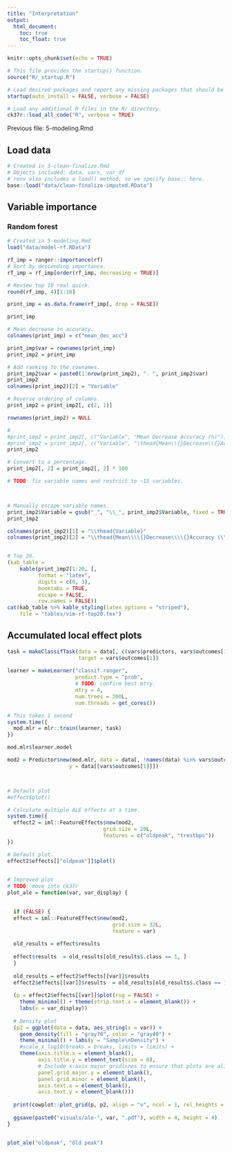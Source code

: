 ```yaml
---
title: "Interpretation"
output:
  html_document:
    toc: true
    toc_float: true
---
```


```r
knitr::opts_chunk$set(echo = TRUE)

# This file provides the startup() function.
source("R/_startup.R")

# Load desired packages and report any missing packages that should be installed.
startup(auto_install = FALSE, verbose = FALSE)

# Load any additional R files in the R/ directory.
ck37r::load_all_code("R", verbose = TRUE)
```

Previous file: 5-modeling.Rmd

## Load data

```r
# Created in 3-clean-finalize.Rmd
# Objects included: data, vars, var_df
# renv also includes a load() method, so we specify base:: here.
base::load("data/clean-finalize-imputed.RData")
```

## Variable importance

### Random forest 

```r
# Created in 5-modeling.Rmd
load("data/model-rf.RData")

rf_imp = ranger::importance(rf)
# Sort by descending importance.
rf_imp = rf_imp[order(rf_imp, decreasing = TRUE)]

# Review top 10 real quick.
round(rf_imp, 4)[1:10]

print_imp = as.data.frame(rf_imp[, drop = FALSE])

print_imp

# Mean decrease in accuracy.
colnames(print_imp) = c("mean_dec_acc")

print_imp$var = rownames(print_imp)
print_imp2 = print_imp

# Add ranking to the rownames.
print_imp2$var = paste0(1:nrow(print_imp2), ". ", print_imp2$var)
print_imp2
colnames(print_imp2)[2] = "Variable"

# Reverse ordering of columns.
print_imp2 = print_imp2[, c(2, 1)]

rownames(print_imp2) = NULL

#
#print_imp2 = print_imp2[, c("Variable", "Mean Decrease Accuracy (%)")]#, "Description")]
#print_imp2 = print_imp2[, c("Variable", "\thead{Mean\\{}Decrease\\{}Accuracy (%)}")]#, "Description")]
print_imp2

# Convert to a percentage.
print_imp2[, 2] = print_imp2[, 2] * 100

# TODO: fix variable names and restrict to ~15 variables.



# Manually escape variable names.
print_imp2$Variable = gsub("_", "\\_", print_imp2$Variable, fixed = TRUE)
print_imp2

colnames(print_imp2)[1] = "\\thead{Variable}"
colnames(print_imp2)[2] = "\\thead{Mean\\\\{}Decrease\\\\{}Accuracy (\\%)}"


# Top 20.
(kab_table =
    kable(print_imp2[1:20, ],
          format = "latex",
          digits = c(0, 3),
          booktabs = TRUE,
          escape = FALSE,
          row.names = FALSE))
cat(kab_table %>% kable_styling(latex_options = "striped"),
    file = "tables/vim-rf-top20.tex")
```

## Accumulated local effect plots

```r
task = makeClassifTask(data = data[, c(vars$predictors, vars$outcomes[1])],
                       target = vars$outcomes[1])
 
learner = makeLearner("classif.ranger",
                      predict.type = "prob",
                      # TODO: confirm best mtry.
                      mtry = 4,
                      num.trees = 200L,
                      num.threads = get_cores())

# This takes 1 second
system.time({
  mod.mlr = mlr::train(learner, task)
})

mod.mlr$learner.model

mod2 = Predictor$new(mod.mlr, data = data[, !names(data) %in% vars$outcomes[1]],
                    y = data[[vars$outcomes[1]]])



# Default plot
#effect$plot()

# Calculate multiple ALE effects at a time.
system.time({
  effect2 = iml::FeatureEffects$new(mod2,
                               grid.size = 20L,
                               features = c("oldpeak", "trestbps"))
})

# Default plot.
effect2$effects[["oldpeak"]]$plot()
  

# Improved plot
# TODO: move into ck37r
plot_ale = function(var, var_display) {

  
  if (FALSE) {
  effect = iml::FeatureEffect$new(mod2,
                                  grid.size = 32L,
                                  feature = var)
  
  old_results = effect$results
  
  effect$results  = old_results[old_results$.class == 1, ]
  }
  
  old_results = effect2$effects[[var]]$results
  effect2$effects[[var]]$results  = old_results[old_results$.class == 1, ]
  
  (p = effect2$effects[[var]]$plot(rug = FALSE) +
    theme_minimal() + theme(strip.text.x = element_blank()) +
    labs(x = var_display))
  
  # Density plot
  (p2 = ggplot(data = data, aes_string(x = var)) +
    geom_density(fill = "gray70", color = "gray40") +
    theme_minimal() + labs(y = "Sample\nDensity") +
    #scale_x_log10(breaks = breaks, limits = limits) +
    theme(axis.title.x = element_blank(),
          axis.title.y = element_text(size = 8),
          # Include x-axis major gridlines to ensure that plots are aligned.
          panel.grid.major.y = element_blank(),
          panel.grid.minor = element_blank(),
          axis.text.x = element_blank(),
          axis.text.y = element_blank()))
  
  print(cowplot::plot_grid(p, p2, align = "v", ncol = 1, rel_heights = c(0.9, 0.1)))
  
  ggsave(paste0("visuals/ale-", var, ".pdf"), width = 4, height = 4)
}


plot_ale("oldpeak", "Old peak")
```



